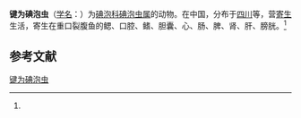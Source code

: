 {{Speciesbox
| name = 键为碘泡虫
| status = 
| status_system = 
| image = 
| genus = Myxobolus
| species = kienweiensis
| authority = (Ma, 1998)<ref name='id9552'>{{cite web| url =http://www.bioinfo.cn/db05/BjdwSpecies.php?action=view&id=9552| title =键为碘泡虫| work =《中国动物物种编目数据库》| publisher =中国科学院微生物研究所| author =中国科学院动物研究所| accessdate =2009-04-16| deadurl =yes| archiveurl =https://web.archive.org/web/20160305003343/http://www.bioinfo.cn/db05/BjdwSpecies.php?action=view&id=9552| archivedate =2016-03-05}}</ref>
}}

'''键为碘泡虫'''（[[学名|学名]]：{{lang|la|''Myxobolus kienweiensis''}}）为[[碘泡科|碘泡科]][[碘泡虫属|碘泡虫属]]的动物。在中国，分布于[[四川|四川]]等，营[[寄生|寄生]]生活，寄生在重口裂腹鱼的鳃、口腔、鳍、胆囊、心、肠、脾、肾、肝、膀胱。<ref name='id9552'/>

== 参考文献 ==
{{reflist}}

{{Wikispecies|Myxobolus kienweiensis}}

[[Category:碘泡虫属|键为碘泡虫]]


{{Cnidarian-stub}}